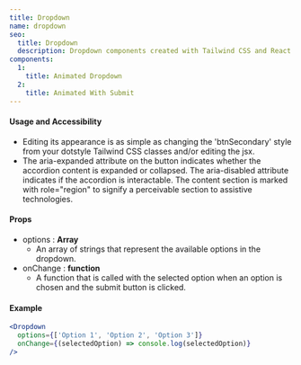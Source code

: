 ```yaml
---
title: Dropdown
name: dropdown
seo:
  title: Dropdown 
  description: Dropdown components created with Tailwind CSS and React
components:
  1:
    title: Animated Dropdown
  2:
    title: Animated With Submit
---
```


<CollectionList
  componentsData={componentsData}
/>
<PreviewNotes/>

#### Usage and Accessibility
- Editing its appearance is as simple as changing the 'btnSecondary' style from your dotstyle Tailwind CSS classes and/or editing the jsx.
- The aria-expanded attribute on the button indicates whether the accordion content is expanded or collapsed. The aria-disabled attribute indicates if the accordion is interactable. The content section is marked with role="region" to signify a perceivable section to assistive technologies.

#### Props
- options : **Array**
  - An array of strings that represent the available options in the dropdown.
- onChange : **function**
  - A function that is called with the selected option when an option is chosen and the submit button is clicked.

#### Example
```jsx
<Dropdown
  options={['Option 1', 'Option 2', 'Option 3']}
  onChange={(selectedOption) => console.log(selectedOption)}
/>

